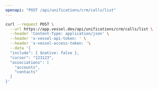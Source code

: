 ```yaml
---
openapi: "POST /api/unifications/crm/calls/list"
---
```


<RequestExample>

```bash Request
curl --request POST \
  --url https://app.vessel.dev/api/unifications/crm/calls/list \
  --header 'Content-Type: application/json' \
  --header 'x-vessel-api-token: ' \
  --header 'x-vessel-access-token: '\
  --data '{
  "include": { $native: false },
  "cursor": "123123",
  "associations": [
    "accounts",
    "contacts"
  ]
}'
```

</RequestExample>


